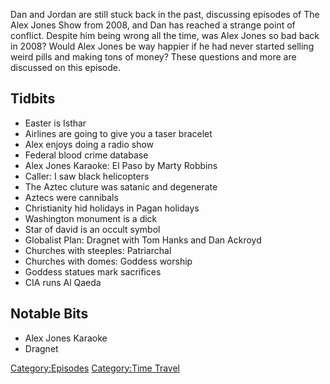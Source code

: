 {{Episode
    | title             = March 23, 2008
    | caption           = [https://knowledgefight.libsyn.com/knowledge-fight-march-23-2008 Listen to this episode on Libsyn]
    | episodeNumber     = 124
    | length            = 01:35:56
    | airDate           = January 29, 2018
    | coverageStartDate = March 23, 2009
    | coverageEndDate   = March 23, 2008
    | episodeType       = [[:Category:Time Travel|Time Travel]]
    | oocDrop           = This is gonna be a weird radio show
    | previousEpisode   = [[123: March 18, 2008]]
    | nextEpisode       = [[125: Project Camelot's War In Heaven]]
}}

{{Stub}}

Dan and Jordan are still stuck back in the past, discussing episodes of The Alex Jones Show from 2008, and Dan has reached a strange point of conflict. Despite him being wrong all the time, was Alex Jones so bad back in 2008? Would Alex Jones be way happier if he had never started selling weird pills and making tons of money?  These questions and more are discussed on this episode.

==Tidbits==

*Easter is Isthar
*Airlines are going to give you a taser bracelet
*Alex enjoys doing a radio show
*Federal blood crime database
*Alex Jones Karaoke: El Paso by Marty Robbins
*Caller: I saw black helicopters
*The Aztec cluture was satanic and degenerate
*Aztecs were cannibals
*Christianity hid holidays in Pagan holidays
*Washington monument is a dick
*Star of david is an occult symbol
*Globalist Plan: Dragnet with Tom Hanks and Dan Ackroyd
*Churches with steeples: Patriarchal
*Churches with domes: Goddess worship
*Goddess statues mark sacrifices
*CIA runs Al Qaeda

==Notable Bits==

*Alex Jones Karaoke
*Dragnet

[[Category:Episodes]]
[[Category:Time Travel]]
